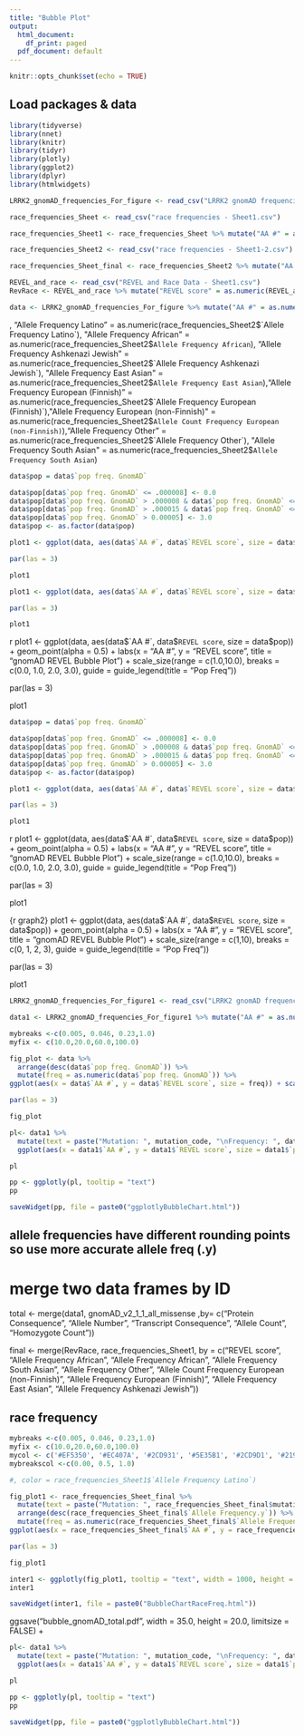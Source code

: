 ```yaml
---
title: "Bubble Plot"
output:
  html_document:
    df_print: paged
  pdf_document: default
---
```


```r
knitr::opts_chunk$set(echo = TRUE)
```

## Load packages & data

```r
library(tidyverse)
library(nnet)
library(knitr)
library(tidyr)
library(plotly)
library(ggplot2)
library(dplyr)
library(htmlwidgets)
```

```r
LRRK2_gnomAD_frequencies_For_figure <- read_csv("LRRK2 gnomAD frequencies - For figure.csv")

race_frequencies_Sheet <- read_csv("race frequencies - Sheet1.csv")

race_frequencies_Sheet1 <- race_frequencies_Sheet %>% mutate("AA #" = as.numeric(race_frequencies_Sheet$`AA #`), "REVEL score" = as.numeric(race_frequencies_Sheet$`REVEL score`), "Allele Frequency Latino" = as.numeric(race_frequencies_Sheet$`Allele Frequency Latino`))

race_frequencies_Sheet2 <- read_csv("race frequencies - Sheet1-2.csv")

race_frequencies_Sheet_final <- race_frequencies_Sheet2 %>% mutate("AA #" = as.numeric(race_frequencies_Sheet2$`AA #`), "REVEL score" = as.numeric(race_frequencies_Sheet2$`REVEL`))

REVEL_and_race <- read_csv("REVEL and Race Data - Sheet1.csv")
RevRace <- REVEL_and_race %>% mutate("REVEL score" = as.numeric(REVEL_and_race$`REVEL`), "Allele Frequency Latino" = as.numeric(REVEL_and_race$`Allele Frequency Latino`), "Allele Frequency African" = as.numeric(REVEL_and_race$`Allele Frequency African`), "Allele Frequency Ashkenazi Jewish" = as.numeric(REVEL_and_race$`Allele Frequency Ashkenazi Jewish`), "Allele Frequency East Asian" = as.numeric(REVEL_and_race$`Allele Frequency East Asian`),"Allele Frequency European (Finnish)" = as.numeric(REVEL_and_race$`Allele Frequency European (Finnish)`),"Allele Count Frequency European (non-Finnish)" = as.numeric(REVEL_and_race$`Allele Count Frequency European (non-Finnish)`),"Allele Frequency Other" = as.numeric(REVEL_and_race$`Allele Frequency Other`), "Allele Frequency South Asian" = as.numeric(REVEL_and_race$`Allele Frequency South Asian`))

data <- LRRK2_gnomAD_frequencies_For_figure %>% mutate("AA #" = as.numeric(LRRK2_gnomAD_frequencies_For_figure$`AA #`), "REVEL score" = as.numeric(LRRK2_gnomAD_frequencies_For_figure$`REVEL score`), Model = rownames(data))
```

, "Allele Frequency Latino" = as.numeric(race_frequencies_Sheet2$`Allele Frequency Latino`), "Allele Frequency African" = as.numeric(race_frequencies_Sheet2$`Allele Frequency African`), "Allele Frequency Ashkenazi Jewish" = as.numeric(race_frequencies_Sheet2$`Allele Frequency Ashkenazi Jewish`), "Allele Frequency East Asian" = as.numeric(race_frequencies_Sheet2$`Allele Frequency East Asian`),"Allele Frequency European (Finnish)" = as.numeric(race_frequencies_Sheet2$`Allele Frequency European (Finnish)`),"Allele Frequency European (non-Finnish)" = as.numeric(race_frequencies_Sheet2$`Allele Count Frequency European (non-Finnish)`),"Allele Frequency Other" = as.numeric(race_frequencies_Sheet2$`Allele Frequency Other`), "Allele Frequency South Asian" = as.numeric(race_frequencies_Sheet2$`Allele Frequency South Asian`)
```r
data$pop = data$`pop freq. GnomAD`

data$pop[data$`pop freq. GnomAD` <= .000008] <- 0.0
data$pop[data$`pop freq. GnomAD` > .000008 & data$`pop freq. GnomAD` <= .000015] <- 1.0
data$pop[data$`pop freq. GnomAD` > .000015 & data$`pop freq. GnomAD` <= 0.00005] <- 2.0
data$pop[data$`pop freq. GnomAD` > 0.00005] <- 3.0
data$pop <- as.factor(data$pop)
```

```r
plot1 <- ggplot(data, aes(data$`AA #`, data$`REVEL score`, size = data$`pop freq. GnomAD`))  + geom_point(alpha = 0.5) + labs(x = "AA #", y = "REVEL score", title = "gnomAD REVEL Bubble Plot")  + scale_size(range = c(.1,25), breaks = c(.000008, .000015, 0.00005, 0.0001), guide = guide_legend(title = "Pop Freq"))

par(las = 3)

plot1
```
```r
plot1 <- ggplot(data, aes(data$`AA #`, data$`REVEL score`, size = data$`pop freq. GnomAD`))  + geom_point(alpha = 0.5) + labs(x = "AA #", y = "REVEL score", title = "gnomAD REVEL Bubble Plot")  + scale_size_binned(range = c(.1,10), breaks = c(.000008, .000015, 0.00005, 0.0001), guide = guide_legend(title = "Pop Freq"))

par(las = 3)

plot1
```

{r graph1}
plot1 <- ggplot(data, aes(data$`AA #`, data$`REVEL score`, size = data$pop))  + geom_point(alpha = 0.5) + labs(x = "AA #", y = "REVEL score", title = "gnomAD REVEL Bubble Plot") + scale_size(range = c(1.0,10.0), breaks = c(0.0, 1.0, 2.0, 3.0), guide = guide_legend(title = "Pop Freq"))

par(las = 3)

plot1


```r
data$pop = data$`pop freq. GnomAD`

data$pop[data$`pop freq. GnomAD` <= .000008] <- 0.0
data$pop[data$`pop freq. GnomAD` > .000008 & data$`pop freq. GnomAD` <= .000015] <- 1.0
data$pop[data$`pop freq. GnomAD` > .000015 & data$`pop freq. GnomAD` <= 0.00005] <- 2.0
data$pop[data$`pop freq. GnomAD` > 0.00005] <- 3.0
data$pop <- as.factor(data$pop)
```

```r
plot1 <- ggplot(data, aes(data$`AA #`, data$`REVEL score`, size = data$`pop freq. GnomAD`))  + geom_point(alpha = 0.5) + labs(x = "AA #", y = "REVEL score", title = "gnomAD REVEL Bubble Plot")  + scale_size(range = c(.1,25), breaks = c(.000008, .000015, 0.00005, 0.0001), guide = guide_legend(title = "Pop Freq"))

par(las = 3)

plot1
```

{r graph1}
plot1 <- ggplot(data, aes(data$`AA #`, data$`REVEL score`, size = data$pop))  + geom_point(alpha = 0.5) + labs(x = "AA #", y = "REVEL score", title = "gnomAD REVEL Bubble Plot") + scale_size(range = c(1.0,10.0), breaks = c(0.0, 1.0, 2.0, 3.0), guide = guide_legend(title = "Pop Freq"))

par(las = 3)

plot1



{r graph2}
plot1 <- ggplot(data, aes(data$`AA #`, data$`REVEL score`, size = data$pop))  + geom_point(alpha = 0.5) + labs(x = "AA #", y = "REVEL score", title = "gnomAD REVEL Bubble Plot") + scale_size(range = c(1,10), breaks = c(0, 1, 2, 3), guide = guide_legend(title = "Pop Freq"))

par(las = 3)

plot1

```r
LRRK2_gnomAD_frequencies_For_figure1 <- read_csv("LRRK2 gnomAD frequencies - Sheet1.csv")

data1 <- LRRK2_gnomAD_frequencies_For_figure1 %>% mutate("AA #" = as.numeric(LRRK2_gnomAD_frequencies_For_figure1$`AA position`), "REVEL score" = as.numeric(LRRK2_gnomAD_frequencies_For_figure1$`REVEL`), Model = rownames(data))
```






```r
mybreaks <-c(0.005, 0.046, 0.23,1.0)
myfix <- c(10.0,20.0,60.0,100.0)

fig_plot <- data %>%
  arrange(desc(data$`pop freq. GnomAD`)) %>%
  mutate(freq = as.numeric(data$`pop freq. GnomAD`)) %>%
ggplot(aes(x = data$`AA #`, y = data$`REVEL score`, size = freq)) + scale_size(range = c(10,80.0), breaks = mybreaks, name = "Frequency") + geom_point(alpha = 0.5) + scale_y_continuous(name = "REVEL score", limits = c(0,1)) + scale_x_continuous(name = "Amino Acid Number", limits = c(0,2527)) + theme(legend.title = element_text(size = 20), legend.text = element_text(size = 20)) + xlab("Amino Acid Number") + labs(title = "gnnomAD AA vs. REVEL with Freq") + ggsave("bubble_gnomAD.pdf", width = 35.0, height = 20.0, limitsize = FALSE)

par(las = 3)

fig_plot
```


```r
pl<- data1 %>%
  mutate(text = paste("Mutation: ", mutation_code, "\nFrequency: ", data1$`pop freq. GnomAD`, "\nREVEL score: ", REVEL, sep = "")) %>%
  ggplot(aes(x = data1$`AA #`, y = data1$`REVEL score`, size = data1$`pop freq. GnomAD`, text = text)) + scale_size(range = c(3.0,80.0), breaks = mybreaks, name = "Frequency") + scale_y_continuous(name = "REVEL score", limits = c(0,1)) + scale_x_continuous(name = "Amino Acid Number", limits = c(0,2527)) + theme(legend.title = element_text(size = 20), legend.text = element_text(size = 20)) + xlab("Amino Acid Number") + labs(title = "gnnomAD AA vs. REVEL with Freq") + geom_point(alpha = 0.5) + ggsave("bubble.pdf", width = 25, height = 15, limitsize = FALSE)

pl

pp <- ggplotly(pl, tooltip = "text")
pp

saveWidget(pp, file = paste0("ggplotlyBubbleChart.html"))


```


## allele frequencies have different rounding points so use more accurate allele freq (.y)
# merge two data frames by ID
total <- merge(data1, gnomAD_v2_1_1_all_missense ,by= c("Protein Consequence", "Allele Number", "Transcript Consequence", "Allele Count", "Homozygote Count"))

final <- merge(RevRace, race_frequencies_Sheet1, by = c("REVEL score", "Allele Frequency African", "Allele Frequency African", "Allele Frequency South Asian", "Allele Frequency Other", "Allele Count Frequency European (non-Finnish)", "Allele Frequency European (Finnish)", "Allele Frequency East Asian", "Allele Frequency Ashkenazi Jewish"))




## race frequency


```r
mybreaks <-c(0.005, 0.046, 0.23,1.0)
myfix <- c(10.0,20.0,60.0,100.0)
mycol <- c('#EF5350', '#EC407A', '#2CD931', '#5E35B1', '#2CD9D1', '#2196F3', '#263238', '#00796B', '#FBC02D')
mybreakscol <-c(0.00, 0.5, 1.0)

#, color = race_frequencies_Sheet1$`Allele Frequency Latino`)

fig_plot1 <- race_frequencies_Sheet_final %>%
  mutate(text = paste("Mutation: ", race_frequencies_Sheet_final$mutation_code, "\nFrequency: ", race_frequencies_Sheet_final$`pop freq. GnomAD`, "\nREVEL score: ", race_frequencies_Sheet_final$REVEL,"\nRace: ", race_frequencies_Sheet_final$Race, sep = "")) %>%
  arrange(desc(race_frequencies_Sheet_final$`Allele Frequency.y`)) %>%
  mutate(freq = as.numeric(race_frequencies_Sheet_final$`Allele Frequency.y`)) %>%
ggplot(aes(x = race_frequencies_Sheet_final$`AA #`, y = race_frequencies_Sheet_final$`REVEL score`, size = freq, color = race_frequencies_Sheet_final$`Race`, text = text)) + scale_size(range = c(3.0,80.0), breaks = mybreaks, name = "Frequency") + scale_y_continuous(name = "REVEL score", limits = c(0,1)) + scale_x_continuous(name = "Amino Acid Number", limits = c(0,2527)) + scale_color_manual(values = mycol, name = "Race") + theme(legend.title = element_text(size = 15), legend.text = element_text(size = 15)) + xlab("Amino Acid Number") + labs(title = "gnomAD AA vs. REVEL with Freq")+geom_point(alpha = 0.5) + ggsave("bubble_race_frequency.pdf", width = 25, height = 15, limitsize = FALSE)

par(las = 3)

fig_plot1
```

```r
  
inter1 <- ggplotly(fig_plot1, tooltip = "text", width = 1000, height = 500)
inter1

saveWidget(inter1, file = paste0("BubbleChartRaceFreq.html"))

```





 ggsave("bubble_gnomAD_total.pdf", width = 35.0, height = 20.0, limitsize = FALSE) + 

```r
pl<- data1 %>%
  mutate(text = paste("Mutation: ", mutation_code, "\nFrequency: ", data1$`pop freq. GnomAD`, "\nREVEL score: ", REVEL, sep = "")) %>%
  ggplot(aes(x = data1$`AA #`, y = data1$`REVEL score`, size = data1$`pop freq. GnomAD`, text = text)) + scale_size(range = c(3.0,80.0), breaks = mybreaks, name = "Frequency") + scale_y_continuous(name = "REVEL score", limits = c(0,1)) + scale_x_continuous(name = "Amino Acid Number", limits = c(0,2527)) + theme(legend.title = element_text(size = 20), legend.text = element_text(size = 20)) + xlab("Amino Acid Number") + labs(title = "gnnomAD AA vs. REVEL with Freq") + geom_point(alpha = 0.5)

pl

pp <- ggplotly(pl, tooltip = "text")
pp

saveWidget(pp, file = paste0("ggplotlyBubbleChart.html"))


```


